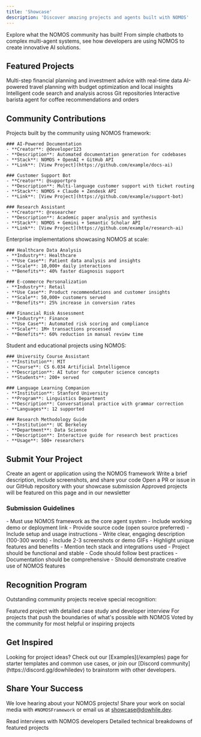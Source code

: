```yaml
---
title: 'Showcase'
description: 'Discover amazing projects and agents built with NOMOS'
---
```


Explore what the NOMOS community has built! From simple chatbots to complex multi-agent systems, see how developers are using NOMOS to create innovative AI solutions.

## Featured Projects

<CardGroup cols={2}>
  <Card
    title="Financial Advisory Agent"
    icon="dollar-sign"
    href="https://github.com/dowhiledev/nomos/tree/main/cookbook/examples/financial-advisor"
  >
    Multi-step financial planning and investment advice with real-time data
  </Card>
  <Card
    title="Travel Itinerary Planner"
    icon="map"
    href="https://github.com/dowhiledev/nomos/tree/main/cookbook/examples/travel-itinery-planner"
  >
    AI-powered travel planning with budget optimization and local insights
  </Card>
  <Card
    title="Code Search Assistant"
    icon="search"
    href="https://github.com/dowhiledev/nomos/tree/main/cookbook/examples/git-search"
  >
    Intelligent code search and analysis across Git repositories
  </Card>
  <Card
    title="Coffee Shop Assistant"
    icon="coffee"
    href="https://github.com/dowhiledev/nomos/tree/main/cookbook/examples/barista"
  >
    Interactive barista agent for coffee recommendations and orders
  </Card>
</CardGroup>

## Community Contributions

<Tabs>
  <Tab title="Open Source Projects">
    Projects built by the community using NOMOS framework:

    ### AI-Powered Documentation
    - **Creator**: @developer123
    - **Description**: Automated documentation generation for codebases
    - **Stack**: NOMOS + OpenAI + GitHub API
    - **Link**: [View Project](https://github.com/example/docs-ai)

    ### Customer Support Bot
    - **Creator**: @supportpro
    - **Description**: Multi-language customer support with ticket routing
    - **Stack**: NOMOS + Claude + Zendesk API
    - **Link**: [View Project](https://github.com/example/support-bot)

    ### Research Assistant
    - **Creator**: @researcher
    - **Description**: Academic paper analysis and synthesis
    - **Stack**: NOMOS + Gemini + Semantic Scholar API
    - **Link**: [View Project](https://github.com/example/research-ai)
  </Tab>

  <Tab title="Enterprise Solutions">
    Enterprise implementations showcasing NOMOS at scale:

    ### Healthcare Data Analysis
    - **Industry**: Healthcare
    - **Use Case**: Patient data analysis and insights
    - **Scale**: 10,000+ daily interactions
    - **Benefits**: 40% faster diagnosis support

    ### E-commerce Personalization
    - **Industry**: Retail
    - **Use Case**: Product recommendations and customer insights
    - **Scale**: 50,000+ customers served
    - **Benefits**: 25% increase in conversion rates

    ### Financial Risk Assessment
    - **Industry**: Finance
    - **Use Case**: Automated risk scoring and compliance
    - **Scale**: 1M+ transactions processed
    - **Benefits**: 60% reduction in manual review time
  </Tab>

  <Tab title="Educational Projects">
    Student and educational projects using NOMOS:

    ### University Course Assistant
    - **Institution**: MIT
    - **Course**: CS 6.034 Artificial Intelligence
    - **Description**: AI tutor for computer science concepts
    - **Students**: 200+ served

    ### Language Learning Companion
    - **Institution**: Stanford University
    - **Program**: Linguistics Department
    - **Description**: Conversational practice with grammar correction
    - **Languages**: 12 supported

    ### Research Methodology Guide
    - **Institution**: UC Berkeley
    - **Department**: Data Science
    - **Description**: Interactive guide for research best practices
    - **Usage**: 500+ researchers
  </Tab>
</Tabs>

## Submit Your Project

<Steps>
  <Step title="Build with NOMOS">
    Create an agent or application using the NOMOS framework
  </Step>
  <Step title="Document Your Work">
    Write a brief description, include screenshots, and share your code
  </Step>
  <Step title="Submit for Review">
    Open a PR or issue in our GitHub repository with your showcase submission
  </Step>
  <Step title="Get Featured">
    Approved projects will be featured on this page and in our newsletter
  </Step>
</Steps>

### Submission Guidelines

<AccordionGroup>
  <Accordion title="Technical Requirements">
    - Must use NOMOS framework as the core agent system
    - Include working demo or deployment link
    - Provide source code (open source preferred)
    - Include setup and usage instructions
  </Accordion>
  <Accordion title="Content Guidelines">
    - Write clear, engaging description (100-300 words)
    - Include 2-3 screenshots or demo GIFs
    - Highlight unique features and benefits
    - Mention tech stack and integrations used
  </Accordion>
  <Accordion title="Quality Standards">
    - Project should be functional and stable
    - Code should follow best practices
    - Documentation should be comprehensive
    - Should demonstrate creative use of NOMOS features
  </Accordion>
</AccordionGroup>

## Recognition Program

Outstanding community projects receive special recognition:

<CardGroup cols={3}>
  <Card
    title="Project of the Month"
    icon="trophy"
  >
    Featured project with detailed case study and developer interview
  </Card>
  <Card
    title="Innovation Award"
    icon="lightbulb"
  >
    For projects that push the boundaries of what's possible with NOMOS
  </Card>
  <Card
    title="Community Choice"
    icon="heart"
  >
    Voted by the community for most helpful or inspiring projects
  </Card>
</CardGroup>

## Get Inspired

<Info>
Looking for project ideas? Check out our [Examples](/examples) page for starter templates and common use cases, or join our [Discord community](https://discord.gg/dowhiledev) to brainstorm with other developers.
</Info>

## Share Your Success

We love hearing about your NOMOS projects! Share your work on social media with `#NOMOSFramework` or email us at [showcase@dowhile.dev](mailto:showcase@dowhile.dev).

<CardGroup cols={2}>
  <Card
    title="Developer Stories"
    icon="user"
    href="https://blog.dowhile.dev/category/developer-stories"
  >
    Read interviews with NOMOS developers
  </Card>
  <Card
    title="Case Studies"
    icon="file-text"
    href="https://blog.dowhile.dev/category/case-studies"
  >
    Detailed technical breakdowns of featured projects
  </Card>
</CardGroup>
